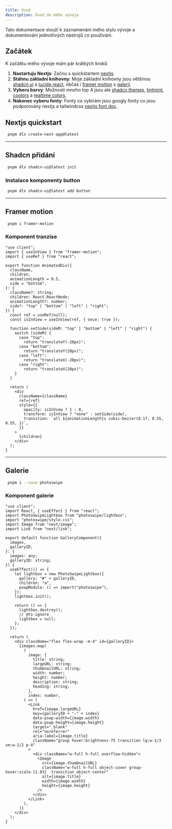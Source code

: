 ```yaml
---
title: Úvod
description: Úvod do mého vývoje
---
```


Tato dokumentace slouží k zaznamenání mého stylu vývoje a dokumentování jednotlivých nástrojů co používám.

## Začátek

K začátku mého vývoje mám pár krátkých kroků

1. **Nastartuju Nextjs**: Začnu s quickstartem [nextjs](https://nextjs.org/docs/getting-started/installation).
2. **Stáhnu základní knihovny**: Moje základní knihovny jsou většinou
   [shadcn ui](https://ui.shadcn.com/docs/installation/next) a
   [lucide react](https://lucide.dev/guide/installation#react), občas i
   [framer motion](https://www.framer.com/motion/introduction/)
   s [galerií](https://photoswipe.com/getting-started/).
3. **Vyberu barvy**: Možností mnoho top 4 jsou ale
   [shadcn themes](https://ui.shadcn.com/themes),
   [tintmint](https://tintmint.net/),
   [coolors](https://coolors.co/)
   a [realtime colors](https://www.realtimecolors.com/?colors=050315-fbfbfe-2f27ce-dedcff-433bff&fonts=Inter-Inter).
4. **Nakonec vyberu fonty**: Fonty co vybírám jsou googly fonty co jsou podporovány nextjs a tailwindcss
   [nextjs font doc](https://nextjs.org/docs/app/building-your-application/optimizing/fonts#with-tailwind-css).

## Nextjs quickstart

```bash
 pnpm dlx create-next-app@latest
```

---

## Shadcn přidání

```bash
 pnpm dlx shadcn-ui@latest init
```

### Instalace komponenty button

```bash
 pnpm dlx shadcn-ui@latest add button
```

---

## Framer motion

```bash
 pnpm i framer-motion
```

### Komponent tranzise

```tsx
"use client";
import { useInView } from "framer-motion";
import { useRef } from "react";

export function AnimatedDiv({
  className,
  children,
  animationLength = 0.5,
  side = "bottom",
}: {
  className?: string;
  children: React.ReactNode;
  animationLength?: number;
  side?: "top" | "bottom" | "left" | "right";
}) {
  const ref = useRef(null);
  const isInView = useInView(ref, { once: true });

  function setSide(sideM: "top" | "bottom" | "left" | "right") {
    switch (sideM) {
      case "top":
        return "translateY(-20px)";
      case "bottom":
        return "translateY(20px)";
      case "left":
        return "translateX(-20px)";
      case "right":
        return "translateX(20px)";
    }
  }

  return (
    <div
      className={className}
      ref={ref}
      style={{
        opacity: isInView ? 1 : 0,
        transform: isInView ? "none" : setSide(side),
        transition: `all ${animationLength}s cubic-bezier(0.17, 0.55, 0.55, 1)`,
      }}
    >
      {children}
    </div>
  );
}
```

---

## Galerie

```bash
 pnpm i --save photoswipe
```

### Komponent galerie

```tsx
"use client";
import React, { useEffect } from "react";
import PhotoSwipeLightbox from "photoswipe/lightbox";
import "photoswipe/style.css";
import Image from "next/image";
import Link from "next/link";

export default function GalleryComponent({
  images,
  galleryID,
}: {
  images: any;
  galleryID: string;
}) {
  useEffect(() => {
    let lightbox = new PhotoSwipeLightbox({
      gallery: "#" + galleryID,
      children: "a",
      pswpModule: () => import("photoswipe"),
    });
    lightbox.init();

    return () => {
      lightbox.destroy();
      // @ts-ignore
      lightbox = null;
    };
  });

  return (
    <div className="flex flex-wrap -m-4" id={galleryID}>
      {images.map(
        (
          image: {
            title: string;
            largeURL: string;
            thumbnailURL: string;
            width: number;
            height: number;
            description: string;
            heading: string;
          },
          index: number,
        ) => (
          <Link
            href={image.largeURL}
            key={galleryID + "-" + index}
            data-pswp-width={image.width}
            data-pswp-height={image.height}
            target="_blank"
            rel="noreferrer"
            aria-label={image.title}
            className="group hover:brightness-75 transition lg:w-1/3 sm:w-1/2 p-4"
          >
            <div className="w-full h-full overflow-hidden">
              <Image
                src={image.thumbnailURL}
                className="w-full h-full object-cover group-hover:scale-[1.03]  transition object-center"
                alt={image.title}
                width={image.width}
                height={image.height}
              />
            </div>
          </Link>
        ),
      )}
    </div>
  );
}
```
